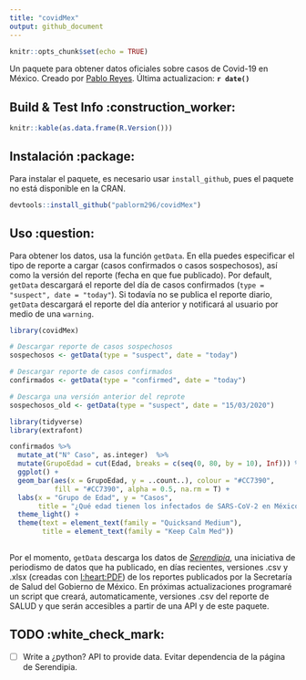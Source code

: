 ```yaml
---
title: "covidMex"
output: github_document
---
```


```r
knitr::opts_chunk$set(echo = TRUE)
```

Un paquete para obtener datos oficiales sobre casos de Covid-19 en México. Creado por [Pablo Reyes](https://twitter.com/pablorm296). Última actualizacion: __`r date()`__

## Build & Test Info  :construction_worker:

```r
knitr::kable(as.data.frame(R.Version()))
```


## Instalación  :package:

Para instalar el paquete, es necesario usar `install_github`, pues el paquete no está disponible en la CRAN.

```r
devtools::install_github("pablorm296/covidMex")
```

## Uso  :question:

Para obtener los datos, usa la función `getData`. En ella puedes especificar el tipo de reporte a cargar (casos confirmados o casos sospechosos), así como la versión del reporte (fecha en que fue publicado). Por default, `getData` descargará el reporte del día de casos confirmados (`type = "suspect", date = "today"`). Si todavía no se publica el reporte diario, `getData` descargará el reporte del día anterior y notificará al usuario por medio de una `warning`.

```r
library(covidMex)

# Descargar reporte de casos sospechosos
sospechosos <- getData(type = "suspect", date = "today")

# Descargar reporte de casos confirmados
confirmados <- getData(type = "confirmed", date = "today")

# Descarga una versión anterior del reprote
sospechosos_old <- getData(type = "suspect", date = "15/03/2020")
```

```r
library(tidyverse)
library(extrafont)
```

```r
confirmados %>%
  mutate_at("N° Caso", as.integer)  %>%
  mutate(GrupoEdad = cut(Edad, breaks = c(seq(0, 80, by = 10), Inf))) %>%
  ggplot() +
  geom_bar(aes(x = GrupoEdad, y = ..count..), colour = "#CC7390", 
           fill = "#CC7390", alpha = 0.5, na.rm = T) +
  labs(x = "Grupo de Edad", y = "Casos",
       title = "¿Qué edad tienen los infectados de SARS-CoV-2 en México?") +
  theme_light() + 
  theme(text = element_text(family = "Quicksand Medium"),
        title = element_text(family = "Keep Calm Med"))
  
```


Por el momento, `getData` descarga los datos de _[Serendipia](https://serendipia.digital/2020/03/datos-abiertos-sobre-casos-de-coronavirus-covid-19-en-mexico/)_, una iniciativa de periodismo de datos que ha publicado, en días recientes, versiones .csv y .xlsx (creadas con [I:heart:PDF](https://www.ilovepdf.com/es)) de los reportes publicados por la Secretaría de Salud del Gobierno de México. En próximas actualizaciones programaré un script que creará, automaticamente, versiones .csv del reporte de SALUD y que serán accesibles a partir de una API y de este paquete.

## TODO  :white_check_mark:

* [ ] Write a ¿python? API to provide data. Evitar dependencia de la página de Serendipia.
